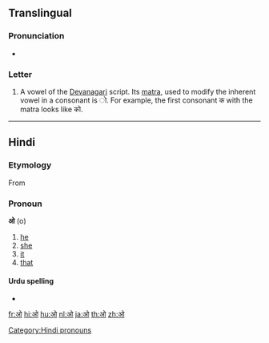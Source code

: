 {{Devanagari character info|hex=0913|name=DEVANAGARI LETTER O|image=[[File:Deva-o.png|100px]]}}  
==Translingual==

===Pronunciation===
* {{IPA|/οː/|lang=mul}}

===Letter===
{{mul-deva|o}}

# A vowel of the [[Devanagari]] script.  Its [[matra]], used to modify the inherent vowel in a consonant is &#x200c;&#x094B;.  For example, the first consonant क with the matra looks like को.

----

==Hindi==

===Etymology===
From {{etyl|fa|hi}} {{fa-Arab|[[او]]}}

===Pronoun===
'''ओ''' (o)

# [[he]]
# [[she]]
# [[it]]
# [[that]]

====Urdu spelling====
* {{ur-Arab|[[او#Urdu|او]]}}

[[Category:Hindi pronouns]]

[[fr:ओ]]
[[hi:ओ]]
[[hu:ओ]]
[[nl:ओ]]
[[ja:ओ]]
[[th:ओ]]
[[zh:ओ]]